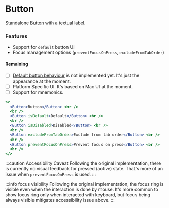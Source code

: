 ---
---


# Button

Standalone [Button](https://jetbrains.github.io/ui/controls/button/) with a textual label.

### Features

- Support for `default` button UI
- Focus management options (`preventFocusOnPress`, `excludeFromTabOrder`)

#### Remaining

- [ ] [Default button behaviour](https://jetbrains.github.io/ui/controls/button/#default) is not implemented yet. It's
      just the appearance at the moment.
- [ ] Platform Specific UI. It's based on Mac UI at the moment.
- [ ] Support for mnemonics.

```jsx live themed
<>
  <Button>Button</Button> <br />
  <br />
  <Button isDefault>Default</Button> <br />
  <br />
  <Button isDisabled>Disabled</Button> <br />
  <br />
  <Button excludeFromTabOrder>Exclude from tab order</Button> <br />
  <br />
  <Button preventFocusOnPress>Prevent focus on press</Button> <br />
  <br />
</>
```

:::caution Accessibility Caveat
Following the original implementation, there is currently no visual feedback for pressed (active) state. That's more of
an issue when `preventFocusOnPress` is used.
:::

:::info focus visibility
Following the original implementation, the focus ring is visible even when the interaction is done by mouse.
It's more common to show focus ring only when interacted with keyboard, but focus being always visible
mitigates accessibility issue above.
:::
